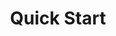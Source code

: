 ---
title: "Quick Start"
description: "Step-by-step guide to implementing secure cryptocurrency payouts. Learn how to fetch rates, validate transactions, and process payments across multiple blockchain networks using DollarPe's API."
---